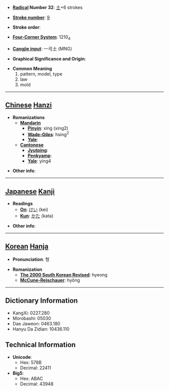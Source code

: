 * '''[[Wiktionary:Chinese radical index| Radical]] Number 32''': [[Wiktionary:Chinese radical index 土|土]]+6 strokes

* '''[[Wiktionary:Chinese total strokes index|Stroke number]]''': [[Wiktionary:Chinese total strokes index 9|9]]

* '''Stroke order''': 

* '''[[Wiktionary:Chinese four corner index|Four-Corner System]]''': 1210<sub>4</sub>

* '''[[Wiktionary:Chinese Cangjie index|Cangjie input]]''': 一弓土 (MNG)

* '''Graphical Significance and Origin''': 

* '''Common Meaning'''
*#pattern, model, type
*# law
*# mold


----

== [[Chinese]] [[Hanzi]] ==

* '''Romanizations'''
** '''[[Mandarin]]'''
*** '''[[Pinyin]]''': xíng (xing2)
*** '''[[Wade-Giles]]''': hsing<sup>2</sup>
*** '''[[Yale]]''': 
** '''[[Cantonese]]'''
*** '''[[Jyutping]]''':
*** '''[[Penkyamp]]''': 
*** '''[[Yale]]''': ying4

* '''Other info''': 

----

== [[Japanese]] [[Kanji]] ==

* '''Readings'''
** '''[[On]]''': [[けい]] (kei)
** '''[[Kun]]''': [[かた]] (kata)

* '''Other info''':  

----

== [[Korean]] [[Hanja]] ==

* '''Pronunciation''': 형

* '''Romanization'''
** '''[[The 2000 South Korean Revised Romanization|The 2000 South Korean Revised]]''': hyeong
** '''[[McCune-Reischauer]]''': hyŏng

----

== Dictionary Information ==

* KangXi: 0227.280
* Morobashi: 05030
* Dae Jaweon: 0463.180
* Hanyu Da Zidian: 10436.110

== Technical Information ==

* '''Unicode''':
** Hex: 578B
** Decimal: 22411
* '''Big5''':
** Hex: ABAC
** Decimal: 43948